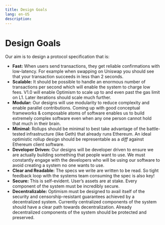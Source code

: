 ```yaml
---
title: Design Goals
lang: en-US
description: 
---
```


<!-- DOCTOC SKIP -->

# Design Goals

Our aim is to design a protocol specification that is:

- **Fast:** When users send transactions, they get reliable confirmations with low-latency.
  For example when swapping on Uniswap you should see that your transaction succeeds in less than 2
  seconds.
- **Scalable:** It should be possible to handle an enormous number of transactions
  per second which will enable the system to charge low fees.
  V1.0 will enable Optimism to scale up to and even past the gas limit on L1.
  Later iterations should scale much further.
- **Modular:** Our designs will use modularity to reduce complexity and enable parallel
  contributions. Coming up with good conceptual frameworks & composable atoms of software enables us
  to build extremely complex software even when any one person cannot hold that much in their brain.
- **Minimal:** Rollups should be minimal to best take advantage of the battle-tested infrastructure
  (like Geth) that already runs Ethereum. An ideal optimistic rollup design should be representable
  as a _diff_ against Ethereum client software.
- **Developer Driven:** Our designs will be developer driven to ensure we are actually building
  something that people want to use. We must constantly engage with the developers who will be using
  our software to avoid creating a system no one wants to use.
- **Clear and Readable:** The specs we write are written to be read. So tight feedback loop with the
  systems team consuming the spec is also key!
- **Secure:** This is self-evident.
  User’s assets are at stake. Every component of the system must be incredibly secure.
- **Decentralizable:** Optimism must be designed to avail itself of the security and
  censorship-resistant guarantees achieved by a decentralized system.
  Currently centralized components of the system should have a clear path towards decentralization.
  Already decentralized components of the system should be protected and preserved.
